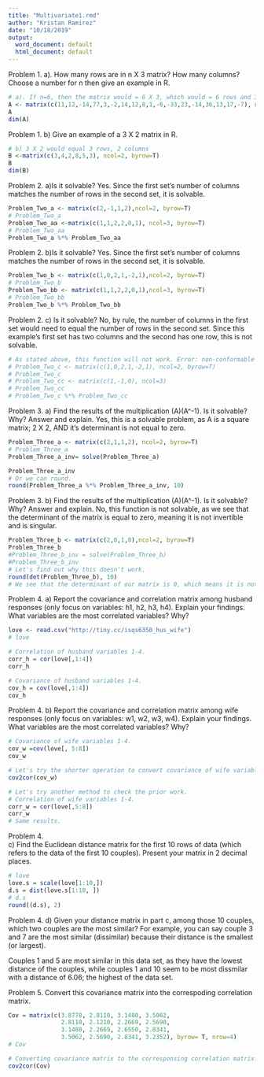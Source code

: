 ```yaml
---
title: "Multivariate1.rmd"
author: "Kristan Ramirez"
date: "10/18/2019"
output:
  word_document: default
  html_document: default
---
```


Problem 1. 
a). How many rows are in n X 3 matrix? How many columns? Choose a number for n
then give an example in R. 

```r
# a). If n=6, then the matrix would = 6 X 3, which would = 6 rows and 3 columns
A <- matrix(c(11,12,-14,77,3,-2,14,12,8,1,-6,-33,23,-14,36,13,17,-7), ncol=3, byrow=T)
A
dim(A)
```

Problem 1.
b) Give an example of a 3 X 2 matrix in R. 

```r
# b) 3 X 2 would equal 3 rows, 2 columns 
B <-matrix(c(3,4,2,8,5,3), ncol=2, byrow=T)
B
dim(B)
```

Problem 2.
a)Is it solvable? Yes. Since the first set's number of columns matches the number of rows in the second set, it is solvable.

```r
Problem_Two_a <- matrix(c(2,-1,1,2),ncol=2, byrow=T)
# Problem_Two_a
Problem_Two_aa <-matrix(c(1,1,2,2,0,1), ncol=3, byrow=T)
# Problem_Two_aa
Problem_Two_a %*% Problem_Two_aa
```

Problem 2. 
b)Is it solvable? Yes.  Since the first set's number of columns matches the number of rows in the second set, it is solvable.

```r
Problem_Two_b <- matrix(c(1,0,2,1,-2,1),ncol=2, byrow=T)
# Problem_Two_b
Problem_Two_bb <- matrix(c(1,1,2,2,0,1),ncol=3, byrow=T)
# Problem_Two_bb
Problem_Two_b %*% Problem_Two_bb
```

Problem 2. 
c) Is it solvable? No, by rule, the number of columns in the first set would need to equal the number
of rows in the second set. Since this example's first set has two columns and the second has one row, this is not solvable. 

```r
# As stated above, this function will not work. Error: non-conformable arguments. 
# Problem_Two_c <- matrix(c(1,0,2,1,-2,1), ncol=2, byrow=T)
# Problem_Two_c
# Problem_Two_cc <- matrix(c(1,-1,0), ncol=3)
# Problem_Two_cc
# Problem_Two_c %*% Problem_Two_cc
```

Problem 3.
a) Find the results of  the multiplication (A)(A^-1). Is it solvable? Why? Answer and explain.
Yes, this is a solvable problem, as A is a square matrix; 2 X 2, AND it's determinant is not equal to zero. 

```r
Problem_Three_a <- matrix(c(2,1,1,2), ncol=2, byrow=T)
# Problem_Three_a
Problem_Three_a_inv= solve(Problem_Three_a)

Problem_Three_a_inv
# Or we can round. 
round(Problem_Three_a %*% Problem_Three_a_inv, 10)
```

Problem 3.
b) Find the results of the multiplication (A)(A^-1). Is it solvable? Why? Answer and explain.
No, this function is not solvable, as we see that the determinant of the matrix is equal to zero, meaning it is not invertible and is singular. 

```r
Problem_Three_b <- matrix(c(2,0,1,0),ncol=2, byrow=T)
Problem_Three_b
#Problem_Three_b_inv = solve(Problem_Three_b)
#Problem_Three_b_inv
# Let's find out why this doesn't work.
round(det(Problem_Three_b), 10)
# We see that the determinant of our matrix is 0, which means it is not invertible
```

Problem 4. 
a) Report the covariance and correlation matrix among husband responses (only focus on variables:
h1, h2, h3, h4). Explain your findings. What variables are the most correlated variables? Why?
 
```r
love <- read.csv("http://tiny.cc/isqs6350_hus_wife")
# love
```
```r
# Correlation of husband variables 1-4. 
corr_h = cor(love[,1:4])
corr_h
```
```r
# Covariance of husband variables 1-4. 
cov_h = cov(love[,1:4])
cov_h
```

Problem 4. 
b) Report the covariance and correlation matrix among wife responses (only focus on variables: 
w1, w2, w3, w4). Explain your findings. What variables are the most correlated variables? Why?
 
```r
# Covariance of wife variables 1-4. 
cov_w =cov(love[, 5:8])
cov_w
```
```r
# Let's try the shorter operation to convert covariance of wife variable 1-4, to correlation.
cov2cor(cov_w)
```
```r
# Let's try another method to check the prior work.
# Correlation of wife variables 1-4.
corr_w = cor(love[,5:8])
corr_w
# Same results. 
```

Problem 4.  
c) Find the Euclidean distance matrix for the first 10 rows of data (which refers to the data of the
first 10 couples). Present your matrix in 2 decimal places. 
 
```r

# love
love.s = scale(love[1:10,])
d.s = dist(love.s[1:10, ])
# d.s
round((d.s), 2)

```

Problem 4.
d) Given your distance matrix in part c, among those 10 couples, which two couples are the most 
similar? For example, you can say couple 3 and 7 are the most similar (dissimilar) because their 
distance is the smallest (or largest). 
 
Couples 1 and 5 are most similar in this data set, as they have the lowest distance of the couples, while couples 1 and 10
seem to be most dissmilar with a distance of 6.06; the highest of the data set. 
 

Problem 5. 
Convert this covariance matrix into the correspoding correlation matrix. 
```r
Cov = matrix(c(3.8778, 2.8110, 3.1480, 3.5062,
               2.8110, 2.1210, 2.2669, 2.5690,
               3.1480, 2.2669, 2.6550, 2.8341,
               3.5062, 2.5690, 2.8341, 3.2352), byrow= T, nrow=4)
# Cov
```

```r
# Converting covariance matrix to the corresponsing correlation matrix. 
cov2cor(Cov)
```

 

 
 
